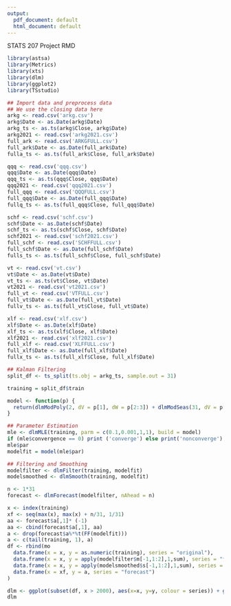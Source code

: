 ```yaml
---
output:
  pdf_document: default
  html_document: default
---
```


STATS 207 Project RMD

```r
library(astsa)
library(Metrics)
library(xts)
library(dlm)
library(ggplot2)
library(TSstudio)

## Import data and preprocess data
## We use the closing data here
arkg <- read.csv('arkg.csv')
arkg$Date <- as.Date(arkg$Date)
arkg_ts <- as.ts(arkg$Close, arkg$Date)
arkg2021 <- read.csv('arkg2021.csv')
full_ark <- read.csv('ARKGFULL.csv')
full_ark$Date <- as.Date(full_ark$Date)
fulla_ts <- as.ts(full_ark$Close, full_ark$Date)

qqq <- read.csv('qqq.csv')
qqq$Date <- as.Date(qqq$Date)
qqq_ts <- as.ts(qqq$Close, qqq$Date)
qqq2021 <- read.csv('qqq2021.csv')
full_qqq <- read.csv('QQQFULL.csv')
full_qqq$Date <- as.Date(full_qqq$Date)
fullq_ts <- as.ts(full_qqq$Close, full_qqq$Date)

schf <- read.csv('schf.csv')
schf$Date <- as.Date(schf$Date)
schf_ts <- as.ts(schf$Close, schf$Date)
schf2021 <- read.csv('schf2021.csv')
full_schf <- read.csv('SCHFFULL.csv')
full_schf$Date <- as.Date(full_schf$Date)
fulls_ts <- as.ts(full_schf$Close, full_schf$Date)

vt <- read.csv('vt.csv')
vt$Date <- as.Date(vt$Date)
vt_ts <- as.ts(vt$Close, vt$Date)
vt2021 <- read.csv('vt2021.csv')
full_vt <- read.csv('VTFULL.csv')
full_vt$Date <- as.Date(full_vt$Date)
fullv_ts <- as.ts(full_vt$Close, full_vt$Date)

xlf <- read.csv('xlf.csv')
xlf$Date <- as.Date(xlf$Date)
xlf_ts <- as.ts(xlf$Close, xlf$Date)
xlf2021 <- read.csv('xlf2021.csv')
full_xlf <- read.csv('XLFFULL.csv')
full_xlf$Date <- as.Date(full_xlf$Date)
fullx_ts <- as.ts(full_xlf$Close, full_xlf$Date)
```

```r
## Kalman Filtering
split_df <- ts_split(ts.obj = arkg_ts, sample.out = 31)

training = split_df$train

model <- function(p) {
  return(dlmModPoly(2, dV = p[1], dW = p[2:3]) + dlmModSeas(31, dV = p[4]))
}

## Parameter Estimation
mle <- dlmMLE(training, parm = c(0.1,0.001,1,1), build = model)
if (mle$convergence == 0) print ('converge') else print('nonconverge')
mle$par
modelfit = model(mle$par)

## Filtering and Smoothing
modelfilter <- dlmFilter(training, modelfit)
modelsmoothed <- dlmSmooth(training, modelfit)
```

```r
n <- 1*31
forecast <- dlmForecast(modelfilter, nAhead = n)

x <- index(training)
xf <- seq(max(x), max(x) + n/31, 1/31)
aa <- forecast$a[,1]* (-1)
aa <- cbind(forecast$a[,1], aa)
a <- drop(forecast$a%*%t(FF(modelfit)))
a <- c(tail(training, 1), a)
df <- rbind(mo
  data.frame(x = x, y = as.numeric(training), series = "original"),
  data.frame(x = x, y = apply(modelfilter$m[-1,1:2],1,sum), series = "filtered"),
  data.frame(x = x, y = apply(modelsmoothed$s[-1,1:2],1,sum), series = "smoothed"),
  data.frame(x = xf, y = a, series = "forecast")
)

dlm <- ggplot(subset(df, x > 2000), aes(x=x, y=y, colour = series)) + geom_line()
dlm
```